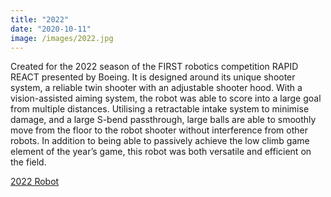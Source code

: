 ```yaml
---
title: "2022"
date: "2020-10-11"
image: /images/2022.jpg
---
```


Created for the 2022 season of the FIRST robotics competition RAPID REACT presented by Boeing.
It is designed around its unique shooter system, a reliable twin shooter with an adjustable shooter hood. 
With a vision-assisted aiming system, the robot was able to score into a large goal from multiple distances.
Utilising a retractable intake system to minimise damage, and a large S-bend passthrough, large balls are able to smoothly move from the floor to the robot shooter without interference from other robots.
In addition to being able to passively achieve the low climb game element of the year’s game, this robot was both versatile and efficient on the field.

[2022 Robot](https://youtu.be/Ztj9DYo0uw4?si=g4c9LjFJ1RkzIdcw)